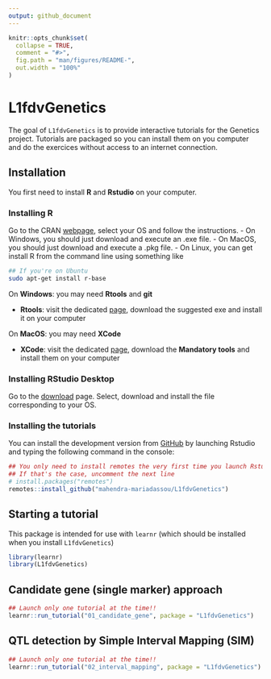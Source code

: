 ```yaml
---
output: github_document
---
```


<!-- README.md is generated from README.Rmd. Please edit that file -->

```r
knitr::opts_chunk$set(
  collapse = TRUE,
  comment = "#>",
  fig.path = "man/figures/README-",
  out.width = "100%"
)
```

# L1fdvGenetics

<!-- badges: start -->
<!-- badges: end -->

The goal of `L1fdvGenetics` is to provide interactive tutorials for the Genetics project. Tutorials are packaged so you can install them on you computer and do the exercices without access to an internet connection. 

## Installation

You first need to install **R** and **Rstudio** on your computer. 

### Installing R

Go to the CRAN [webpage](https://cran.r-project.org/), select your OS and follow the instructions. 
- On Windows, you should just download and execute an .exe file. 
- On MacOS, you should just download and execute a .pkg file. 
- On Linux, you can get install R from the command line using something like
```bash
## If you're on Ubuntu
sudo apt-get install r-base
```

On **Windows**: you may need **Rtools** and **git** 

- **Rtools**: visit the dedicated [page](https://cran.r-project.org/bin/windows/Rtools/), download the suggested exe and install it on your computer

On **MacOS**: you may need **XCode** 

- **XCode**: visit the dedicated [page](https://mac.r-project.org/tools/), download the **Mandatory tools** and install them on your computer

### Installing RStudio Desktop

Go to the [download](https://rstudio.com/products/rstudio/download/#download) page. Select, download and install the file corresponding to your OS. 

### Installing the tutorials

You can install the development version from [GitHub](https://github.com/) by launching Rstudio and typing the following command in the console:

```r
## You only need to install remotes the very first time you launch Rstudio.
## If that's the case, uncomment the next line
# install.packages("remotes") 
remotes::install_github("mahendra-mariadassou/L1fdvGenetics")
```

<!-- If the installation of `devtools` fails, you may need to install some system dependencies (for example on ubuntu/debian): -->
<!-- ```{bash, eval = FALSE} -->
<!-- sudo apt-get install libxml2-dev libcurl4-openssl-dev libssl-dev -->
<!-- ``` -->

<!-- On Mac, you may need some of the compiling tools listed [here](https://cran.r-project.org/bin/macosx/tools/) -->



## Starting a tutorial

This package is intended for use with `learnr` (which should be installed when you install `L1fdvGenetics`)

```r
library(learnr)
library(L1fdvGenetics)
```

## Candidate gene (single marker) approach

```r
## Launch only one tutorial at the time!!
learnr::run_tutorial("01_candidate_gene", package = "L1fdvGenetics")
```

## QTL detection by Simple Interval Mapping (SIM)

```r
## Launch only one tutorial at the time!!
learnr::run_tutorial("02_interval_mapping", package = "L1fdvGenetics")
```
